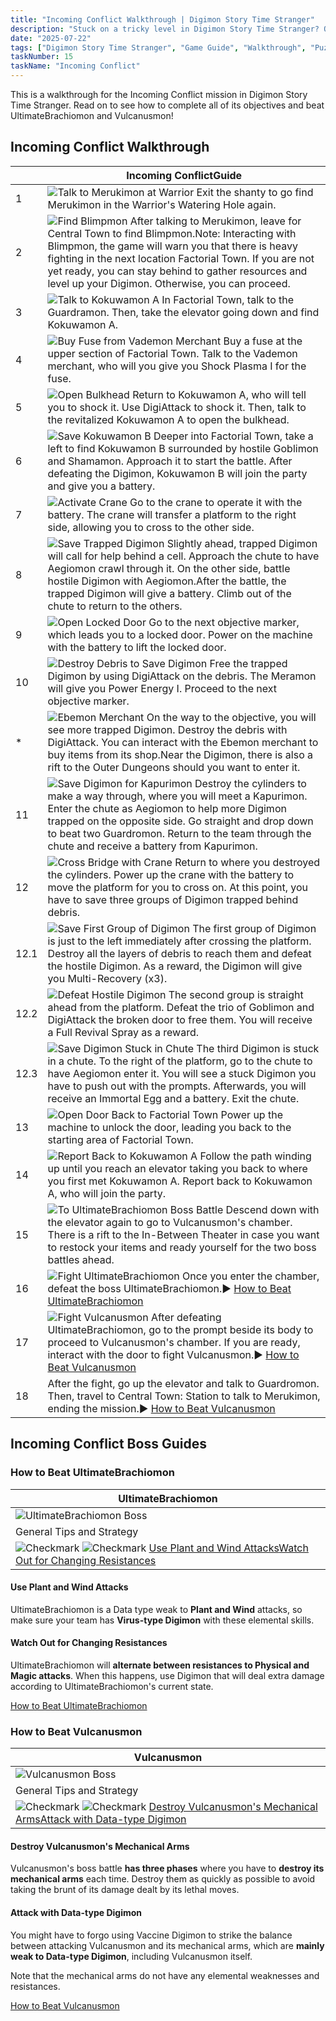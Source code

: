 ```yaml
---
title: "Incoming Conflict Walkthrough | Digimon Story Time Stranger"
description: "Stuck on a tricky level in Digimon Story Time Stranger? Our complete walkthrough offers expert tips, strategies, and links to level guides to help you master the art of untangling."
date: "2025-07-22"
tags: ["Digimon Story Time Stranger", "Game Guide", "Walkthrough", "Puzzle Games", "Mobile Games"]
taskNumber: 15
taskName: "Incoming Conflict"
---
```


This is a walkthrough for the Incoming Conflict mission in Digimon Story Time Stranger. Read on to see how to complete all of its objectives and beat UltimateBrachiomon and Vulcanusmon!

## Incoming Conflict Walkthrough

|  | Incoming ConflictGuide |
| --- | --- |
| 1 | ![Talk to Merukimon at Warrior](/images/walkthorough/063179399c700b39.webp) Exit the shanty to go find Merukimon in the Warrior's Watering Hole again. |
| 2 | ![Find Blimpmon](/images/walkthorough/228b29143c76087d.webp) After talking to Merukimon, leave for Central Town to find Blimpmon.Note: Interacting with Blimpmon, the game will warn you that there is heavy fighting in the next location Factorial Town. If you are not yet ready, you can stay behind to gather resources and level up your Digimon. Otherwise, you can proceed. |
| 3 | ![Talk to Kokuwamon A](/images/walkthorough/4533ed385cd12f66.webp) In Factorial Town, talk to the Guardramon. Then, take the elevator going down and find Kokuwamon A. |
| 4 | ![Buy Fuse from Vademon Merchant](/images/walkthorough/2737782e5de930f6.webp) Buy a fuse at the upper section of Factorial Town. Talk to the Vademon merchant, who will you give you Shock Plasma I for the fuse. |
| 5 | ![Open Bulkhead](/images/walkthorough/4542886249203a7d.webp) Return to Kokuwamon A, who will tell you to shock it. Use DigiAttack to shock it. Then, talk to the revitalized Kokuwamon A to open the bulkhead. |
| 6 | ![Save Kokuwamon B](/images/walkthorough/a72538118d0833ab.webp) Deeper into Factorial Town, take a left to find Kokuwamon B surrounded by hostile Goblimon and Shamamon. Approach it to start the battle. After defeating the Digimon, Kokuwamon B will join the party and give you a battery. |
| 7 | ![Activate Crane](/images/walkthorough/02ebf6177bc4693b.webp) Go to the crane to operate it with the battery. The crane will transfer a platform to the right side, allowing you to cross to the other side. |
| 8 | ![Save Trapped Digimon](/images/walkthorough/9ad141e102eb267e.webp) Slightly ahead, trapped Digimon will call for help behind a cell. Approach the chute to have Aegiomon crawl through it. On the other side, battle hostile Digimon with Aegiomon.After the battle, the trapped Digimon will give a battery. Climb out of the chute to return to the others. |
| 9 | ![Open Locked Door](/images/walkthorough/37d159fbd305d301.webp) Go to the next objective marker, which leads you to a locked door. Power on the machine with the battery to lift the locked door. |
| 10 | ![Destroy Debris to Save Digimon](/images/walkthorough/0a5cc860a893219e.webp) Free the trapped Digimon by using DigiAttack on the debris. The Meramon will give you Power Energy I. Proceed to the next objective marker. |
| * | ![Ebemon Merchant](/images/walkthorough/bc84bad458a312ec.webp) On the way to the objective, you will see more trapped Digimon. Destroy the debris with DigiAttack. You can interact with the Ebemon merchant to buy items from its shop.Near the Digimon, there is also a rift to the Outer Dungeons should you want to enter it. |
| 11 | ![Save Digimon for Kapurimon](/images/walkthorough/358a7509f7bc9f85.webp) Destroy the cylinders to make a way through, where you will meet a Kapurimon. Enter the chute as Aegiomon to help more Digimon trapped on the opposite side. Go straight and drop down to beat two Guardromon. Return to the team through the chute and receive a battery from Kapurimon. |
| 12 | ![Cross Bridge with Crane](/images/walkthorough/44221b6bac78c4c5.webp) Return to where you destroyed the cylinders. Power up the crane with the battery to move the platform for you to cross on. At this point, you have to save three groups of Digimon trapped behind debris. |
| 12.1 | ![Save First Group of Digimon](/images/walkthorough/ca9b19a99232d5a1.webp) The first group of Digimon is just to the left immediately after crossing the platform. Destroy all the layers of debris to reach them and defeat the hostile Digimon. As a reward, the Digimon will give you Multi-Recovery (x3). |
| 12.2 | ![Defeat Hostile Digimon](/images/walkthorough/cfd016b31433bf9f.webp) The second group is straight ahead from the platform. Defeat the trio of Goblimon and DigiAttack the broken door to free them. You will receive a Full Revival Spray as a reward. |
| 12.3 | ![Save Digimon Stuck in Chute](/images/walkthorough/3ff65026810e1f22.webp) The third Digimon is stuck in a chute. To the right of the platform, go to the chute to have Aegiomon enter it. You will see a stuck Digimon you have to push out with the prompts. Afterwards, you will receive an Immortal Egg and a battery. Exit the chute. |
| 13 | ![Open Door Back to Factorial Town](/images/walkthorough/28e4e93fbbcd622d.webp) Power up the machine to unlock the door, leading you back to the starting area of Factorial Town. |
| 14 | ![Report Back to Kokuwamon A](/images/walkthorough/d9f85f2540074369.webp) Follow the path winding up until you reach an elevator taking you back to where you first met Kokuwamon A. Report back to Kokuwamon A, who will join the party. |
| 15 | ![To UltimateBrachiomon Boss Battle](/images/walkthorough/8f51345c935115b2.webp) Descend down with the elevator again to go to Vulcanusmon's chamber. There is a rift to the In-Between Theater in case you want to restock your items and ready yourself for the two boss battles ahead. |
| 16 | ![Fight UltimateBrachiomon](/images/walkthorough/9d01f3b8f9948222.webp) Once you enter the chamber, defeat the boss UltimateBrachiomon.▶︎ [How to Beat UltimateBrachiomon](#hm_101) |
| 17 | ![Fight Vulcanusmon](/images/walkthorough/c9f4d000b9af4270.webp) After defeating UltimateBrachiomon, go to the prompt beside its body to proceed to Vulcanusmon's chamber. If you are ready, interact with the door to fight Vulcanusmon.▶︎ [How to Beat Vulcanusmon](#hm_102) |
| 18 | After the fight, go up the elevator and talk to Guardromon. Then, travel to Central Town: Station to talk to Merukimon, ending the mission.▶︎ [How to Beat Vulcanusmon](#hm_102) |

## Incoming Conflict Boss Guides

### How to Beat UltimateBrachiomon

| UltimateBrachiomon |
| --- |
| ![UltimateBrachiomon Boss](/images/walkthorough/9373b408ac1794f4.webp) |
| General Tips and Strategy |
| ![Checkmark](/images/walkthorough/302062a858042a1d.webp) ![Checkmark](/images/walkthorough/302062a858042a1d.webp) [Use Plant and Wind Attacks](#hs_1)[Watch Out for Changing Resistances](#hs_2) |

#### Use Plant and Wind Attacks

UltimateBrachiomon is a Data type weak to **Plant and Wind** attacks, so make sure your team has **Virus-type Digimon** with these elemental skills.

#### Watch Out for Changing Resistances

UltimateBrachiomon will **alternate between resistances to Physical and Magic attacks**. When this happens, use Digimon that will deal extra damage according to UltimateBrachiomon's current state.

[How to Beat UltimateBrachiomon](/games/Digimon-Story-Time-Stranger/archives/556130)

### How to Beat Vulcanusmon

| Vulcanusmon |
| --- |
| ![Vulcanusmon Boss](/images/walkthorough/468759facf0872c3.webp) |
| General Tips and Strategy |
| ![Checkmark](/images/walkthorough/302062a858042a1d.webp) ![Checkmark](/images/walkthorough/302062a858042a1d.webp) [Destroy Vulcanusmon's Mechanical Arms](#hs_3)[Attack with Data-type Digimon](#hs_4) |

#### Destroy Vulcanusmon's Mechanical Arms

Vulcanusmon's boss battle **has three phases** where you have to **destroy its mechanical arms** each time. Destroy them as quickly as possible to avoid taking the brunt of its damage dealt by its lethal moves.

#### Attack with Data-type Digimon

You might have to forgo using Vaccine Digimon to strike the balance between attacking Vulcanusmon and its mechanical arms, which are **mainly weak to Data-type Digimon**, including Vulcanusmon itself.

Note that the mechanical arms do not have any elemental weaknesses and resistances.

[How to Beat Vulcanusmon](/games/Digimon-Story-Time-Stranger/archives/556211)
